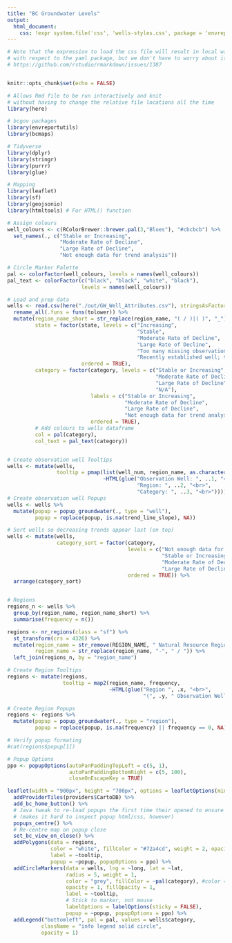 ```yaml
---
title: "BC Groundwater Levels"
output: 
  html_document:
    css: !expr system.file('css', 'wells-styles.css', package = 'envreportutils')
---
```


```r
# Note that the expression to load the css file will result in local warnings
# with respect to the yaml package, but we don't have to worry about it for now: 
# https://github.com/rstudio/rmarkdown/issues/1387


knitr::opts_chunk$set(echo = FALSE)

# Allows Rmd file to be run interactively and knit 
# without having to change the relative file locations all the time
library(here) 

# bcgov packages
library(envreportutils)
library(bcmaps)

# Tidyverse
library(dplyr)
library(stringr)
library(purrr)
library(glue)

# Mapping
library(leaflet)
library(sf)
library(geojsonio)
library(htmltools) # For HTML() function
```

```r
# Assign colours
well_colours <- c(RColorBrewer::brewer.pal(3,"Blues"), "#cbcbcb") %>%
  set_names(., c("Stable or Increasing", 
                 "Moderate Rate of Decline",
                 "Large Rate of Decline",
                 "Not enough data for trend analysis"))

# Circle Marker Palette
pal <- colorFactor(well_colours, levels = names(well_colours))
pal_text <- colorFactor(c("black", "black", "white", "black"), 
                        levels = names(well_colours))

# Load and prep data
wells <- read.csv(here("./out/GW_Well_Attributes.csv"), stringsAsFactors = FALSE) %>%
  rename_all(.funs = funs(tolower)) %>%
  mutate(region_name_short = str_replace(region_name, "( / )|( )", "_"),
         state = factor(state, levels = c("Increasing", 
                                          "Stable",
                                          "Moderate Rate of Decline",
                                          "Large Rate of Decline",
                                          "Too many missing observations to perform trend analysis",
                                          "Recently established well; time series too short for trend analysis"),
                        ordered = TRUE),
         category = factor(category, levels = c("Stable or Increasing", 
                                                "Moderate Rate of Decline",
                                                "Large Rate of Decline",
                                                "N/A"),
                           labels = c("Stable or Increasing",
                                      "Moderate Rate of Decline",
                                      "Large Rate of Decline",
                                      "Not enough data for trend analysis"),
                           ordered = TRUE),
         # Add colours to wells dataframe
         col = pal(category),
         col_text = pal_text(category))


# Create observation well Tooltips
wells <- mutate(wells, 
                tooltip = pmap(list(well_num, region_name, as.character(category)),
                               ~HTML(glue("Observation Well: ", ..1, "<br>",
                                          "Region: ", ..2, "<br>", 
                                          "Category: ", ..3, "<br>"))))
# Create observation well Popups
wells <- wells %>%
  mutate(popup = popup_groundwater(., type = "well"),
         popup = replace(popup, is.na(trend_line_slope), NA))

# Sort wells so decreasing trends appear last (on top)
wells <- mutate(wells,
                category_sort = factor(category, 
                                       levels = c("Not enough data for trend analysis",
                                                  "Stable or Increasing",
                                                  "Moderate Rate of Decline",
                                                  "Large Rate of Decline"),
                                       ordered = TRUE)) %>%
  arrange(category_sort)


# Regions
regions_n <- wells %>%
  group_by(region_name, region_name_short) %>%
  summarise(frequency = n())

regions <- nr_regions(class = "sf") %>%
  st_transform(crs = 4326) %>%
  mutate(region_name = str_remove(REGION_NAME, " Natural Resource Region"),
         region_name = str_replace(region_name, "-", " / ")) %>%
  left_join(regions_n, by = "region_name")

# Create Region Tooltips
regions <- mutate(regions,
                  tooltip = map2(region_name, frequency, 
                                 ~HTML(glue("Region ", .x, "<br>",
                                            "(", .y, " Observation Wells)"))))

# Create Region Popups
regions <- regions %>%
  mutate(popup = popup_groundwater(., type = "region"),
         popup = replace(popup, is.na(frequency) || frequency == 0, NA))

# Verify popup formating
#cat(regions$popup[1])

# Popup Options
ppo <- popupOptions(autoPanPaddingTopLeft = c(5, 1),
                    autoPanPaddingBottomRight = c(5, 100),
                    closeOnEscapeKey = TRUE)
```


```r
leaflet(width = "900px", height = "700px", options = leafletOptions(minZoom = 5)) %>% 
  addProviderTiles(providers$CartoDB) %>%
  add_bc_home_button() %>%
  # Java tweak to re-load popups the first time their opened to ensure correct panning 
  # (makes it hard to inspect popup html/css, however)
  popups_centre() %>%
  # Re-centre map on popup close
  set_bc_view_on_close() %>%
  addPolygons(data = regions,
              color = "white", fillColor = "#72a4cd", weight = 2, opacity = 1, fillOpacity = 0.4,
              label = ~tooltip,
              popup = ~popup, popupOptions = ppo) %>%
  addCircleMarkers(data = wells, lng = ~long, lat = ~lat,
                   radius = 5, weight = 1, 
                   color = "grey", fillColor = ~pal(category), #color = "#3182BD",
                   opacity = 1, fillOpacity = 1,
                   label = ~tooltip, 
                   # Stick to marker, not mouse
                   labelOptions = labelOptions(sticky = FALSE),
                   popup = ~popup, popupOptions = ppo) %>%
  addLegend("bottomleft", pal = pal, values = wells$category,
           className = "info legend solid circle",
           opacity = 1)

```